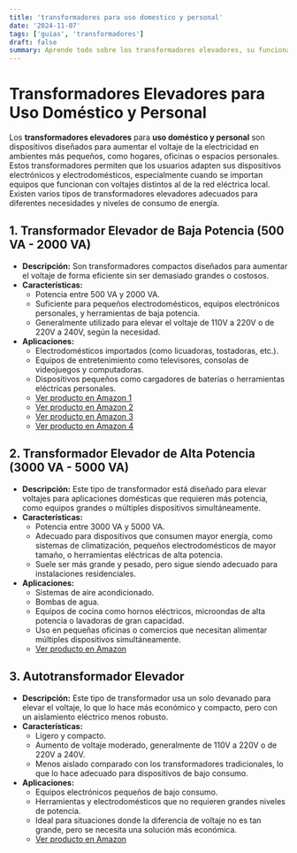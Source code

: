 ```yaml
---
title: 'transformadores para uso domestico y personal'
date: '2024-11-07'
tags: ['guias', 'transformadores']
draft: false
summary: Aprende todo sobre los transformadores elevadores, su funcionamiento, tipos y aplicaciones en sistemas eléctricos.
---
```


# Transformadores Elevadores para Uso Doméstico y Personal

Los **transformadores elevadores** para **uso doméstico y personal** son dispositivos diseñados para aumentar el voltaje de la electricidad en ambientes más pequeños, como hogares, oficinas o espacios personales. Estos transformadores permiten que los usuarios adapten sus dispositivos electrónicos y electrodomésticos, especialmente cuando se importan equipos que funcionan con voltajes distintos al de la red eléctrica local. Existen varios tipos de transformadores elevadores adecuados para diferentes necesidades y niveles de consumo de energía.

## 1. Transformador Elevador de Baja Potencia (500 VA - 2000 VA)

- **Descripción:** Son transformadores compactos diseñados para aumentar el voltaje de forma eficiente sin ser demasiado grandes o costosos.
- **Características:**
  - Potencia entre 500 VA y 2000 VA.
  - Suficiente para pequeños electrodomésticos, equipos electrónicos personales, y herramientas de baja potencia.
  - Generalmente utilizado para elevar el voltaje de 110V a 220V o de 220V a 240V, según la necesidad.
- **Aplicaciones:**
  - Electrodomésticos importados (como licuadoras, tostadoras, etc.).
  - Equipos de entretenimiento como televisores, consolas de videojuegos y computadoras.
  - Dispositivos pequeños como cargadores de baterías o herramientas eléctricas personales.
  - [Ver producto en Amazon 1](https://www.amazon.es/Transformador-Convertidor-Resistente-Ajustable-Regulador/dp/B0CMZRQYB5/ref=sr_1_4_sspa?__mk_es_ES=ÅMÅŽÕÑ&crid=KPYUU4VRY8WR&dib=eyJ2IjoiMSJ9.SnhOEwEilPefGXsYp_Tv_Pvjqkd-05Ajw-x35yRyXKwlq1Xk05lQY61JefKIOhvne_xC55UK15Wz0aozNMGw6AHgEskKVeaDaUY-MYXbdWsCgiK0aOe03ez7HrY9k5-YptqyI8XtG9D5I5VojtNzEFizk3FGChNeq59WSJENj9OdleAMNdmIcSbXaefEEipgI8gTX1g8yxWcZpBeVFwZh7v03VEDeFBElkX_GjhzyVyDJs_CAqyWWdnM6MuaiVz9PhogDq6cchB_A9-iZEiToOdFG0LTTVYqhN5wKkq6Tlg.qunp2SgHU3tJDuCC3SquYbIxCE8G7PiD1fydHeqE1HE&dib_tag=se&keywords=transformador+elevador+500&qid=1730984961&sprefix=transformador+elevador+500%2Caps%2C81&sr=8-4-spons&sp_csd=d2lkZ2V0TmFtZT1zcF9hdGY&psc=1)
  - [Ver producto en Amazon 2](https://www.amazon.es/Yinleader-1000W-Transformador-Convertidor-Estabilizador/dp/B07T2HQKYL/ref=sr_1_5?__mk_es_ES=ÅMÅŽÕÑ&crid=1N7SEWTKPB302&dib=eyJ2IjoiMSJ9.4rws9Q8gmXGlmp30XMM_Dd3oKSHnf-C6oicIRoJUd5HLvOQ-r8kZSikM7E13HZadN6aiSLnzko2oaIpXV9DfUQFl1O6VDWCzAHGkkedrZRzVsSuom0LoElX-A8UAHhDLLa3U0ObvelhY1vueLZ4RE7pKdJfUqzIBnIknDN2PN_aUMy9TnDeV5Um04sPBTaWafgCqTsb-r0y45wzJQrauJHKfwqmkONxyb29DeyeaLPXpYTz5nV9zkEWB3oxa_LzTBXszvi-XHkZdeny1ShsFDtFinlBUYBaLvKHyrtlQdZc.RmxPUcUgMrihGpd2w5nwpurEuow-jIaEp2Pxt5-bmV8&dib_tag=se&keywords=transformador+elevador+1000+va&qid=1730985197&sprefix=transformador+elevador+1000+va%2Caps%2C93&sr=8-5)
  - [Ver producto en Amazon 3](https://www.amazon.es/EDECOA-12v-1500w-autocaravana-cocheAislamiento/dp/B019Q7OVV6/ref=sxbs_sbv_search_btf?__mk_es_ES=ÅMÅŽÕÑ&content-id=amzn1.sym.497b5073-09b1-4051-ba3f-bfc9bb87bf0a%3Aamzn1.sym.497b5073-09b1-4051-ba3f-bfc9bb87bf0a&crid=3OJ860LAUKC64&cv_ct_cx=transformador+elevador+1500+va&dib=eyJ2IjoiMSJ9.KOwesaVudL1qHkFb37R_rg.GrBf24RqRSWhVPY8M9TEx5-ClAORcXzJ1dGxoVI5zYQ&dib_tag=se&keywords=transformador+elevador+1500+va&pd_rd_i=B019Q7OVV6&pd_rd_r=08089b7e-421c-4c91-b25a-7ef7449d769c&pd_rd_w=0vns5&pd_rd_wg=WTLKM&pf_rd_p=497b5073-09b1-4051-ba3f-bfc9bb87bf0a&pf_rd_r=AM19N5Q18Z0BAY1Q2EHF&qid=1730985357&sbo=RZvfv%2F%2FHxDF%2BO5021pAnSA%3D%3D&sprefix=transformador+elevador+1500+va%2Caps%2C74&sr=1-1-6e18a025-a7d6-4b60-b9ab-297249282f25)
  - [Ver producto en Amazon 4](https://www.amazon.es/electrico-convertidor-transformador-sinusoidal-modificada/dp/B019Q7P1JM/ref=sr_1_7?dib=eyJ2IjoiMSJ9.7FRpiTw1WTDxU47wYjO7fNODD4rlXsqiwz62x-eQezHRBKud2DIMCJzwL1IL7ciDIqJjdySNaRx4g8LHAumcXyshrPd5j5MDVu0ODKfyNE_M47NbqRWUibARosaS6h07wJIWDTltL8y99Ukts7p15fD2fLIjrK7_VQ4E71yUbh-wVBVux0-ia-mOFGIto0cp.HcInbbs5eCvTWcEwK8lSPX9BVP236_RtfTnpzNs20QM&dib_tag=se&keywords=transformador+elevador+2000+va&qid=1730985553&refinements=p_36%3A9200-&rnid=2493681031&sr=8-7)

## 2. Transformador Elevador de Alta Potencia (3000 VA - 5000 VA)

- **Descripción:** Este tipo de transformador está diseñado para elevar voltajes para aplicaciones domésticas que requieren más potencia, como equipos grandes o múltiples dispositivos simultáneamente.
- **Características:**
  - Potencia entre 3000 VA y 5000 VA.
  - Adecuado para dispositivos que consumen mayor energía, como sistemas de climatización, pequeños electrodomésticos de mayor tamaño, o herramientas eléctricas de alta potencia.
  - Suele ser más grande y pesado, pero sigue siendo adecuado para instalaciones residenciales.
- **Aplicaciones:**
  - Sistemas de aire acondicionado.
  - Bombas de agua.
  - Equipos de cocina como hornos eléctricos, microondas de alta potencia o lavadoras de gran capacidad.
  - Uso en pequeñas oficinas o comercios que necesitan alimentar múltiples dispositivos simultáneamente.
  - [Ver producto en Amazon](https://www.amazon.es/Cantonape-Inversor-Corriente-Sinusoidal-Convertidor/dp/B082D9RZ2L/ref=sr_1_1_sspa?__mk_es_ES=ÅMÅŽÕÑ&crid=1BIEDHM6ZYPKO&dib=eyJ2IjoiMSJ9.NCljH4Jsmg99-d3sRhHYLiXxjigrtVfO6Z9oujORrRlz59PJXq2_rjzWkge8deXMksSAA_4Zxtkm5GOEYBz6hhI1TIf_yB5SyvPfmphXhExnIN3YP3VQLTY_OGFYkQbAXfFkBCOjOdPTyOB8wFEQFQJc7Puf-DzY1uU2z7KlIdV7ChIRkXQXnFbguDrTRh0cQCstakZ1GqLg_HrwiVZhvIftqQntk0_E92xa1tQWq1f_mX4.ED1_vqT9gA3OnxYpIbJ0lkZamip8zIdbi-vZ7wN5Aydy4az9Kv3TOhhjpjl7aD29T8R6LbsXw2gXlSIZHyg-G2y0h9-w-oqhfJ7dy0z92QJ8fr6F8Ckzt5eOjqdm-QhtVv-QwOlXlFM8gIbPTHyNhg)

## 3. Autotransformador Elevador

- **Descripción:** Este tipo de transformador usa un solo devanado para elevar el voltaje, lo que lo hace más económico y compacto, pero con un aislamiento eléctrico menos robusto.
- **Características:**
  - Ligero y compacto.
  - Aumento de voltaje moderado, generalmente de 110V a 220V o de 220V a 240V.
  - Menos aislado comparado con los transformadores tradicionales, lo que lo hace adecuado para dispositivos de bajo consumo.
- **Aplicaciones:**
  - Equipos electrónicos pequeños de bajo consumo.
  - Herramientas y electrodomésticos que no requieren grandes niveles de potencia.
  - Ideal para situaciones donde la diferencia de voltaje no es tan grande, pero se necesita una solución más económica.
  - [Ver producto en Amazon](https://www.amazon.es/Bamboo-Bridge-Transformador-Voltaje-elevar/dp/B082G32R15/ref=sr_1_3?__mk_es_ES=ÅMÅŽÕÑ&crid=1SY66G5P3HNNN&dib=eyJ2IjoiMSJ9.6mmwslUt0OF5l7uVn5pV5YfgIVtbK2QpP7Vs16XtfgM.VeR5n3bJcLpsNSQndh2w8g.dG_U5p_UFNrIvYMEyIz0yXogqfBynCC6wn5xrWYEBG9-7pU1vOtkwvH_G4wd8X_h2STpHOQ3zVoHrfBC1axUOFrZttn7p_K_ThfLQLyGeuNckx5f_8uSgczFPuYvvHdhRj_-wL_cjeMcctJl2dfzqE_74if-WqaA)
